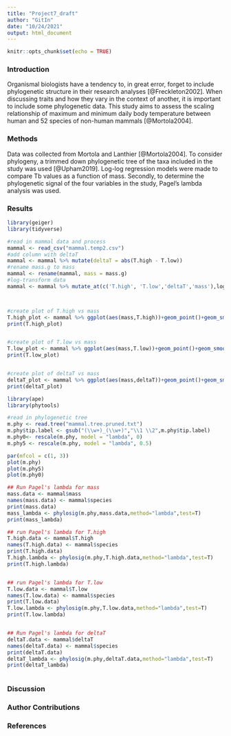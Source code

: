 ```yaml
---
title: "Project7_draft"
author: "GitIn"
date: "10/24/2021"
output: html_document
---
```


```r
knitr::opts_chunk$set(echo = TRUE)
```

### Introduction

Organismal biologists have a tendency to, in great error, forget to include phylogenetic structure in their research analyses [@Freckleton2002]. When discussing traits and how they vary in the context of another, it is important to include some phylogenetic data. This study aims to assess the scaling relationship of maximum and minimum daily body temperature between human and 52 species of non-human mammals [@Mortola2004].

### Methods

Data was collected from Mortola and Lanthier [@Mortola2004]. To consider phylogeny, a trimmed down phylogenetic tree of the taxa included in the study was used [@Upham2019]. Log-log regression models were made to compare Tb values as a function of mass. Secondly, to determine the phylogenetic signal of the four variables in the study, Pagel's lambda analysis was used.

### Results 

```r
library(geiger)
library(tidyverse)

#read in mammal data and process
mammal <- read_csv("mammal.temp2.csv")
#add column with deltaT
mammal <- mammal %>% mutate(deltaT = abs(T.high - T.low))
#rename mass.g to mass 
mammal <- rename(mammal, mass = mass.g)
#log-transform data
mammal <- mammal %>% mutate_at(c('T.high', 'T.low','deltaT','mass'),log)



#create plot of T.high vs mass
T.high_plot <- mammal %>% ggplot(aes(mass,T.high))+geom_point()+geom_smooth(method="lm")
print(T.high_plot)


#create plot of T.low vs mass
T.low_plot <- mammal %>% ggplot(aes(mass,T.low))+geom_point()+geom_smooth(method="lm")
print(T.low_plot)


#create plot of deltaT vs mass
deltaT_plot <- mammal %>% ggplot(aes(mass,deltaT))+geom_point()+geom_smooth(method="lm")
print(deltaT_plot)
```

```r
library(ape)
library(phytools)

#read in phylogenetic tree
m.phy <- read.tree("mammal.tree.pruned.txt")
m.phy$tip.label <- gsub("(\\w+)_(\\w+)","\\1 \\2",m.phy$tip.label)
m.phy0<- rescale(m.phy, model = "lambda", 0)
m.phy5 <- rescale(m.phy, model = "lambda", 0.5)

par(mfcol = c(1, 3))
plot(m.phy)
plot(m.phy5)
plot(m.phy0)

## Run Pagel's lambda for mass
mass.data <- mammal$mass
names(mass.data) <- mammal$species
print(mass.data)
mass_lambda <- phylosig(m.phy,mass.data,method="lambda",test=T)
print(mass_lambda)

## run Pagel's lambda for T.high
T.high.data <- mammal$T.high
names(T.high.data) <- mammal$species
print(T.high.data)
T.high.lambda <- phylosig(m.phy,T.high.data,method="lambda",test=T)
print(T.high.lambda)


## run Pagel's lambda for T.low
T.low.data <- mammal$T.low
names(T.low.data) <- mammal$species
print(T.low.data)
T.low.lambda <- phylosig(m.phy,T.low.data,method="lambda",test=T)
print(T.low.lambda)


## Run Pagel's lambda for deltaT
deltaT.data <- mammal$deltaT
names(deltaT.data) <- mammal$species
print(deltaT.data)
deltaT_lambda <- phylosig(m.phy,deltaT.data,method="lambda",test=T)
print(deltaT_lambda)



```

### Discussion


### Author Contributions

### References